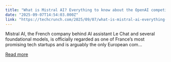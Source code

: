 ```yaml
---
title: "What is Mistral AI? Everything to know about the OpenAI competitor"
date: "2025-09-07T14:54:03.000Z"
link: "https://techcrunch.com/2025/09/07/what-is-mistral-ai-everything-to-know-about-the-openai-competitor/"
---
```


Mistral AI, the French company behind AI assistant Le Chat and several foundational models, is officially regarded as one of France’s most promising tech startups and is arguably the only European com...

[Read more](https://techcrunch.com/2025/09/07/what-is-mistral-ai-everything-to-know-about-the-openai-competitor/)
